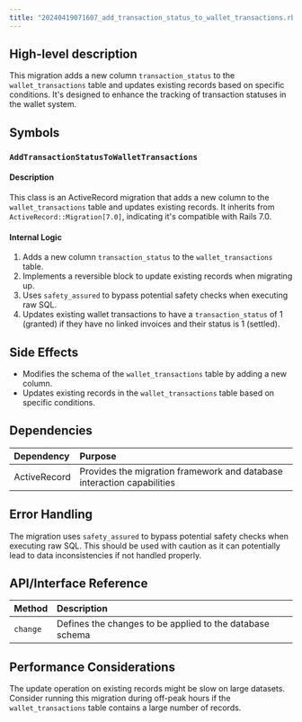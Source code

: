 ```yaml
---
title: "20240419071607_add_transaction_status_to_wallet_transactions.rb"
---
```


## High-level description
This migration adds a new column `transaction_status` to the `wallet_transactions` table and updates existing records based on specific conditions. It's designed to enhance the tracking of transaction statuses in the wallet system.

## Symbols

### `AddTransactionStatusToWalletTransactions`
#### Description
This class is an ActiveRecord migration that adds a new column to the `wallet_transactions` table and updates existing records. It inherits from `ActiveRecord::Migration[7.0]`, indicating it's compatible with Rails 7.0.

#### Internal Logic
1. Adds a new column `transaction_status` to the `wallet_transactions` table.
2. Implements a reversible block to update existing records when migrating up.
3. Uses `safety_assured` to bypass potential safety checks when executing raw SQL.
4. Updates existing wallet transactions to have a `transaction_status` of 1 (granted) if they have no linked invoices and their status is 1 (settled).

## Side Effects
- Modifies the schema of the `wallet_transactions` table by adding a new column.
- Updates existing records in the `wallet_transactions` table based on specific conditions.

## Dependencies
| Dependency | Purpose |
|:-----------|:--------|
| ActiveRecord | Provides the migration framework and database interaction capabilities |

## Error Handling
The migration uses `safety_assured` to bypass potential safety checks when executing raw SQL. This should be used with caution as it can potentially lead to data inconsistencies if not handled properly.

## API/Interface Reference
| Method | Description |
|:-------|:------------|
| `change` | Defines the changes to be applied to the database schema |

## Performance Considerations
The update operation on existing records might be slow on large datasets. Consider running this migration during off-peak hours if the `wallet_transactions` table contains a large number of records.
